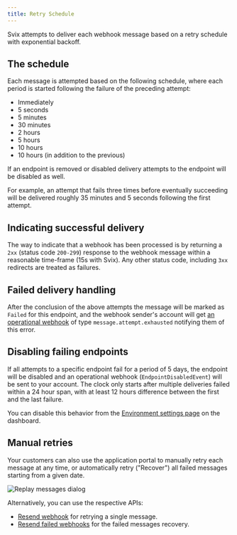 ```yaml
---
title: Retry Schedule
---
```


Svix attempts to deliver each webhook message based on a retry schedule with exponential backoff.


## The schedule

Each message is attempted based on the following schedule, where each period is started following the failure of the preceding attempt:

- Immediately
- 5 seconds
- 5 minutes
- 30 minutes
- 2 hours
- 5 hours
- 10 hours
- 10 hours (in addition to the previous)

If an endpoint is removed or disabled delivery attempts to the endpoint will be disabled as well.

For example, an attempt that fails three times before eventually succeeding will be delivered roughly 35 minutes and 5 seconds following the first attempt.


## Indicating successful delivery

The way to indicate that a webhook has been processed is by returning a `2xx` (status code `200-299`) response to the webhook message within a reasonable time-frame (15s with Svix). Any other status code, including `3xx` redirects are treated as failures.


## Failed delivery handling

After the conclusion of the above attempts the message will be marked as `Failed` for this endpoint, and the webhook sender's account will get [an operational webhook](./incoming-webhooks.mdx) of type `message.attempt.exhausted` notifying them of this error.


## Disabling failing endpoints

If all attempts to a specific endpoint fail for a period of 5 days, the endpoint will be disabled and an operational webhook (`EndpointDisabledEvent`) will be sent to your account.
The clock only starts after multiple deliveries failed within a 24 hour span, with at least 12 hours difference between the first and the last failure.

You can disable this behavior from the [Environment settings page](https://dashboard.svix.com/settings/organization/general-settings) on the dashboard.


## Manual retries

Your customers can also use the application portal to manually retry each message at any time, or automatically retry ("Recover") all failed messages starting from a given date.

![Replay messages dialog](./img/retries-recover-failed-messages.png)

Alternatively, you can use the respective APIs:
- [Resend webhook](https://api.svix.com/docs#operation/resend_webhook_api_v1_app__app_id__msg__msg_id__endpoint__endpoint_id__resend__post) for retrying a single message.
- [Resend failed webhooks](https://api.svix.com/docs#operation/recover_failed_webhooks_api_v1_app__app_id__endpoint__endpoint_id__recover__post) for the failed messages recovery.
